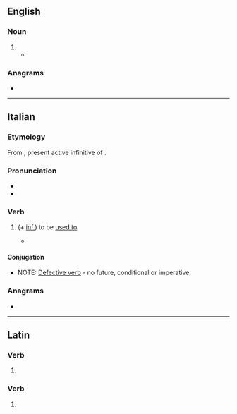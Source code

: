 ==English==

===Noun===
{{en-noun}}

# {{alternative form of|en|soler}}
#* {{RQ:Scott Ivanhoe|volume=I|chapter=VII|page=101|passage=The cup-bearer shrugged his shoulders in displeasure. "I thought to have lodged him in the '''solere''' chamber," said he; "but since he is so unsocial to Christians, e'en let him take the next stall to Isaac the Jew's.— [...]"}}

{{Webster 1913}}

===Anagrams===
* {{anagrams|en|a=eelors|Loeser|Lorees|or else|resole}}

----

==Italian==

===Etymology===
From {{inh|it|la|solēre}}, present active infinitive of {{m|la|soleō||be accustomed}}.

===Pronunciation===
* {{it-IPA|solére}}
* {{rhymes|it|ere|s=3}}

===Verb===
{{it-verb|e/sòglio,soléi[rare],sòlito.fut:-.imp:-}}

# {{lb|it|intransitive|also|impersonal}} (+ [[infinitive|inf.]]) to be [[used to]]
#* {{quote-journal|it|title=Il presidente Trump e la strategia della rissa nel dibattito. Così conta di recuperare lo svantaggio|trans-title=President Trmup and the strategy of fighting in the debate. This is how he counts on making up for the disadvantage|url=https://rep.repubblica.it/pwa/generale/2020/09/30/news/diden_trump_presidenziali_dibattito-269041791|magazine={{w|la Repubblica}}|date=30 September 2020|author=Federico Rampini|passage=La più antica liberaldemocrazia della storia, quella che un tempo '''soleva''' chiamarsi "la guida del mondo libero", è in una delle fasi tristi della sua storia e il dibattito di Cleveland ne ha dato ulteriore conferma.|t=The most ancient liberal democracy in history, the one that once '''used to''' call itself "the leader of the free world", is in one of the sad phases of its history and the debate in Cleveland further confirmed it.}}

====Conjugation====
* NOTE: [[defective verb|Defective verb]] - no future, conditional or imperative.
{{it-conj-ere|sol|essere
|ger=-|presp=-|pastp=solito
|pres1s=soglio|pres2s=suoli|pres3s=suole|pres1p=sogliamo|pres3p=sogliono
|prem3s2=-|prem3p=solerono|prem3p2=-
|fut1s=-|fut2s=-|fut3s=-|fut1p=-|fut2p=-|fut3p=-
|cond1s=-|cond2s=-|cond3s=-|cond1p=-|cond2p=-|cond3p=-
|sub123s=soglia|sub1p=sogliamo|sub2p=sogliate|sub3p=sogliano
|imp2s=-|imp3s=-|imp1p=-|imp2p=-|imp3p=-}}

===Anagrams===
* {{anagrams|it|a=eelors|lesero}}

----

==Latin==

===Verb===
{{la-verb-form|sōlēre}}

# {{inflection of|la|sōlor||2|s|pres|actv|subj}}

===Verb===
{{la-verb-form|solēre}}

# {{inflection of|la|soleō||pres|actv|inf}}